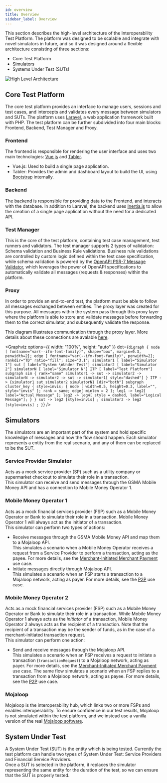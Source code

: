 ```yaml
---
id: overview
title: Overview
sidebar_label: Overview
---
```


This section describes the high-level architecture of the Interoperability Test
Platform. The platform was designed to be scalable and integrate with novel
simulators in future, and so it was designed around a flexible architecture
consisting of three sections:

- Core Test Platform
- Simulators
- Systems Under Test (SUTs)

![High Level Architecture](/img/architecture_high_level.png)

## Core Test Platform

The core test platform provides an interface to manage users, sessions and test
cases, and intercepts and validates every message between simulators and SUTs.
The platform uses [Laravel](https://laravel.com/), a web application framework
built with PHP. The test platform can be further subdivided into four main
blocks: Frontend, Backend, Test Manager and Proxy.

### Frontend

The frontend is responsible for rendering the user interface and uses two main
technologies: [Vue.js](https://vuejs.org/) and [Tabler](https://tabler.io/).

- Vue.js: Used to build a single page application.
- Tabler: Provides the admin and dashboard layout to build the UI, using
  [Bootstrap](https://getbootstrap.com/) internally.

### Backend

The backend is responsible for providing data to the Frontend, and interacts
with the database. In addition to Laravel, the backend uses
[Inertia.js](https://inertiajs.com/) to allow the creation of a single page
application without the need for a dedicated API.

### Test Manager

This is the core of the test platform, containing test case management, test
runners and validators. The test manager supports 2 types of validation: Schema
validation and Business Rule validations. Business rule validations are
controlled by custom logic defined within the test case specification, while
schema validation is powered by the
[OpenAPI PSR-7 Message Validator](https://github.com/thephpleague/openapi-psr7-validator),
which leverages the power of OpenAPI specifications to automatically validate
all messages (requests & responses) within the platform.

### Proxy

In order to provide an end-to-end test, the platform must be able to follow all
messages exchanged between entities. The proxy layer was created for this
purpose. All messages within the system pass through this proxy layer where the
platform is able to store and validate messages before forwarding them to the
correct simulator, and subsequently validate the response.

This diagram illustrates communication through the proxy layer. More details
about these connections are avalable [here](/architecture/connections).


<Graphviz
  options={{ width: "100%", height: "auto" }}
  dot={`
    digraph {
      node [ fontname="var(--ifm-font-family)", shape="box", margin=0.3, penwidth=2];
      edge [ fontname="var(--ifm-font-family)", penwidth=2];
      rankdir="TD"
      ratio="fill";
      size="3,1";
      simulator1 [ label="Simulator 1"]
      sut [ label="System \nUnder Test"]
      simulator2 [ label="Simulator 2"]
      simulatorN [ label="Simulator N"]
      ITP [ label="Test Platform"]
      subgraph sim {
        rank="same"
        simulator1 -> sut -> simulator2 -> simulatorN -> simulator2 -> sut -> simulator1[ style="dashed"]
      }
      ITP -> {simulator1 sut simulator2 simulatorN} [dir="both"]
      subgraph cluster_key {
        style=invis;
        {
          node [ width=0.5, height=0.3, label="", style="invis" ];
          rank = same;
          edge[ minlen = 2 ];
          leg1 -> leg2[ label="Actual Message" ];
          leg2 -> leg4[ style = dashed, label="Logical Message"];
        }
      }
      sut -> leg2 [style=invis] ;
      simulator2 -> leg2 [style=invis] ;
    }
`}
/>

## Simulators

The simulators are an important part of the system and hold specific knowledge
of messages and how the flow should happen. Each simulator represents a entity
from the real scenario, and any of them can be replaced to be the SUT.

### Service Provider Simulator

Acts as a mock service provider (SP) such as a utility company or supermarket
checkout to simulate their role in a transaction.<br /> This simulator can
receive and send messages through the GSMA Mobile Money API and has a connection
to Mobile Money Operator 1.

### Mobile Money Operator 1

Acts as a mock financial services provider (FSP) such as a Mobile Money Operator
or Bank to simulate their role in a transaction. Mobile Money Operator 1 will
always act as the initiator of a transaction.<br /> This simulator can perform
two types of actions:

- Receive messages through the GSMA Mobile Money API and map them to a Mojaloop
  API.<br /> This simulates a scenario when a Mobile Money Operator receives a
  request from a Service Provider to perform a transaction, acting as the payee.
  For more details, see the [Merchant-Initiated Merchant Payment](/uclist#mimp)
  use case.
- Initiate messages directly through Mojaloop API.<br /> This simulates a
  scenario when an FSP starts a transaction to a Mojaloop network, acting as
  payer. For more details, see the [P2P](/uclist#p2p) use case.

### Mobile Money Operator 2

Acts as a mock financial services provider (FSP) such as a Mobile Money Operator
or Bank to simulate their role in a transaction. While Mobile Money Operator 1
always acts as the _initiator_ of a transaction, Mobile Money Operator 2 always
acts as the recipient of a transaction. Note that the recipient of a transaction
may be the sender of funds, as in the case of a merchant-initiated transaction
request.<br /> This simulator can perform one action:

- Send and receive messages through the Mojaloop API.<br /> This simulates a
  scenario when an FSP receives a request to initiate a transaction
  (`transactionRequest`) to a Mojaloop network, acting as payer. For more
  details, see the [Merchant-Initiated Merchant Payment](/uclist#mimp) use case.
  The same flow simulates a scenario when an FSP replies to a transaction from a
  Mojaloop network, acting as payee. For more details, see the
  [P2P](/uclist#p2p) use case.

### Mojaloop

Mojaloop is the interoperability hub, which links two or more FSPs and enables
interoperability. To ensure confidence in our test results, Mojaloop is not
simulated within the test platform, and we instead use a vanilla version of the
real [Mojaloop software](https://mojaloop.io/).

## System Under Test

A System Under Test (SUT) is the entity which is being tested. Currently the
test platform can handle two types of System Under Test: Service Providers and
Financial Service Providers.<br /> Once a SUT is selected in the platform, it
replaces the simulator representing the same entity for the duration of the
test, so we can ensure that the SUT is properly tested.
